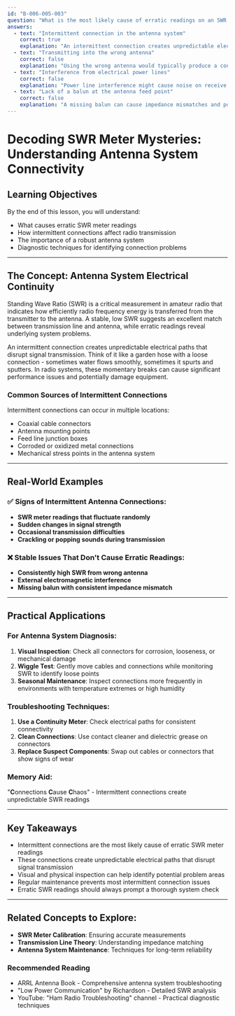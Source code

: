 ```yaml
---
id: "B-006-005-003"
question: "What is the most likely cause of erratic readings on an SWR meter?"
answers:
  - text: "Intermittent connection in the antenna system"
    correct: true
    explanation: "An intermittent connection creates unpredictable electrical paths that disrupt signal transmission and cause inconsistent SWR measurements. This could be due to loose connectors, corroded connections, damaged coaxial cable, or mechanical stress points in the antenna system that create momentary breaks in electrical continuity. Such intermittent faults produce random, unstable SWR readings that jump unexpectedly when the connection temporarily changes."
  - text: "Transmitting into the wrong antenna"
    correct: false
    explanation: "Using the wrong antenna would typically produce a consistently high or mismatched SWR, not erratic readings. While an incorrect antenna can cause high SWR, the readings would be stable rather than intermittent. Erratic readings specifically suggest an unstable connection rather than simply the wrong antenna type."
  - text: "Interference from electrical power lines"
    correct: false
    explanation: "Power line interference might cause noise on receive or create static, but it doesn't directly cause erratic SWR meter readings. SWR is an electrical measurement of impedance match, which would not be randomly altered by external electromagnetic interference from power lines."
  - text: "Lack of a balun at the antenna feed point"
    correct: false
    explanation: "A missing balun can cause impedance mismatches and potentially higher SWR, but it would produce consistent (not erratic) SWR readings. A balun ensures proper impedance transformation between balanced and unbalanced transmission lines, but its absence wouldn't create random, fluctuating meter readings."
---
```


# Decoding SWR Meter Mysteries: Understanding Antenna System Connectivity

## Learning Objectives
By the end of this lesson, you will understand:
- What causes erratic SWR meter readings
- How intermittent connections affect radio transmission
- The importance of a robust antenna system
- Diagnostic techniques for identifying connection problems

---

## The Concept: Antenna System Electrical Continuity

Standing Wave Ratio (SWR) is a critical measurement in amateur radio that indicates how efficiently radio frequency energy is transferred from the transmitter to the antenna. A stable, low SWR suggests an excellent match between transmission line and antenna, while erratic readings reveal underlying system problems.

An intermittent connection creates unpredictable electrical paths that disrupt signal transmission. Think of it like a garden hose with a loose connection - sometimes water flows smoothly, sometimes it spurts and sputters. In radio systems, these momentary breaks can cause significant performance issues and potentially damage equipment.

### Common Sources of Intermittent Connections

Intermittent connections can occur in multiple locations:
- Coaxial cable connectors
- Antenna mounting points
- Feed line junction boxes
- Corroded or oxidized metal connections
- Mechanical stress points in the antenna system

---

## Real-World Examples

### ✅ Signs of Intermittent Antenna Connections:
- **SWR meter readings that fluctuate randomly**
- **Sudden changes in signal strength**
- **Occasional transmission difficulties**
- **Crackling or popping sounds during transmission**

### ❌ Stable Issues That Don't Cause Erratic Readings:
- **Consistently high SWR from wrong antenna**
- **External electromagnetic interference**
- **Missing balun with consistent impedance mismatch**

---

## Practical Applications

### For Antenna System Diagnosis:
1. **Visual Inspection**: Check all connectors for corrosion, looseness, or mechanical damage
2. **Wiggle Test**: Gently move cables and connections while monitoring SWR to identify loose points
3. **Seasonal Maintenance**: Inspect connections more frequently in environments with temperature extremes or high humidity

### Troubleshooting Techniques:
1. **Use a Continuity Meter**: Check electrical paths for consistent connectivity
2. **Clean Connections**: Use contact cleaner and dielectric grease on connectors
3. **Replace Suspect Components**: Swap out cables or connectors that show signs of wear

### Memory Aid:
"**C**onnections **C**ause **C**haos" - Intermittent connections create unpredictable SWR readings

---

## Key Takeaways

- Intermittent connections are the most likely cause of erratic SWR meter readings
- These connections create unpredictable electrical paths that disrupt signal transmission
- Visual and physical inspection can help identify potential problem areas
- Regular maintenance prevents most intermittent connection issues
- Erratic SWR readings should always prompt a thorough system check

---

## Related Concepts to Explore:
- **SWR Meter Calibration**: Ensuring accurate measurements
- **Transmission Line Theory**: Understanding impedance matching
- **Antenna System Maintenance**: Techniques for long-term reliability

### Recommended Reading
- ARRL Antenna Book - Comprehensive antenna system troubleshooting
- "Low Power Communication" by Richardson - Detailed SWR analysis
- YouTube: "Ham Radio Troubleshooting" channel - Practical diagnostic techniques
